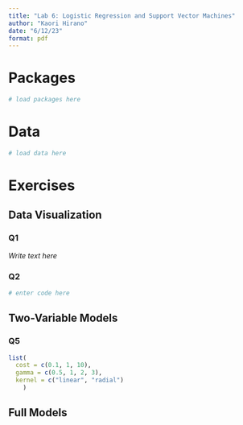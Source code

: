 ```yaml
---
title: "Lab 6: Logistic Regression and Support Vector Machines"
author: "Kaori Hirano"
date: "6/12/23"
format: pdf
---
```


# Packages

```r
# load packages here
```

# Data  

```r
# load data here
```


# Exercises 

## Data Visualization

### Q1

*Write text here*

### Q2

```r
# enter code here
```

## Two-Variable Models

### Q5

```r
list(
  cost = c(0.1, 1, 10),
  gamma = c(0.5, 1, 2, 3),
  kernel = c("linear", "radial")
    )
```

## Full Models


